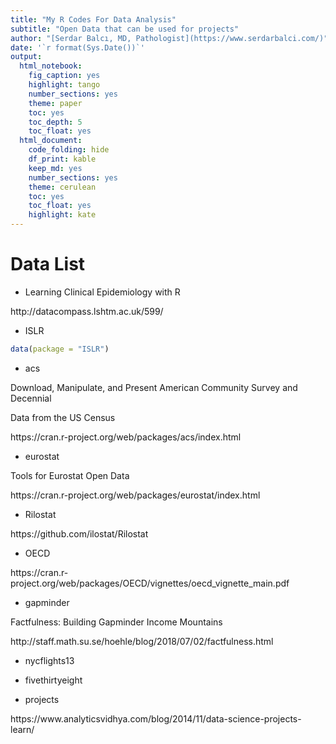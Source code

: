 ```yaml
---
title: "My R Codes For Data Analysis"
subtitle: "Open Data that can be used for projects"
author: "[Serdar Balcı, MD, Pathologist](https://www.serdarbalci.com/)"
date: '`r format(Sys.Date())`'
output: 
  html_notebook: 
    fig_caption: yes
    highlight: tango
    number_sections: yes
    theme: paper
    toc: yes
    toc_depth: 5
    toc_float: yes
  html_document: 
    code_folding: hide
    df_print: kable
    keep_md: yes
    number_sections: yes
    theme: cerulean
    toc: yes
    toc_float: yes
    highlight: kate
---
```



# Data List

- Learning Clinical Epidemiology with R

http://datacompass.lshtm.ac.uk/599/

- ISLR

```r
data(package = "ISLR")
```

- acs

Download, Manipulate, and Present American Community Survey and Decennial 

Data from the US Census

https://cran.r-project.org/web/packages/acs/index.html

- eurostat

Tools for Eurostat Open Data

https://cran.r-project.org/web/packages/eurostat/index.html

- Rilostat

https://github.com/ilostat/Rilostat

- OECD

https://cran.r-project.org/web/packages/OECD/vignettes/oecd_vignette_main.pdf

- gapminder

Factfulness: Building Gapminder Income Mountains

http://staff.math.su.se/hoehle/blog/2018/07/02/factfulness.html

- nycflights13

- fivethirtyeight

- projects

https://www.analyticsvidhya.com/blog/2014/11/data-science-projects-learn/

